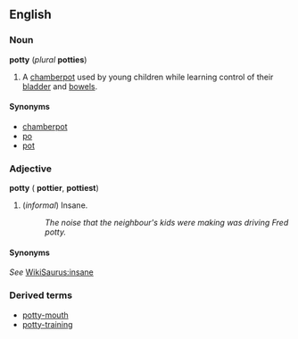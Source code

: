 ==English==
===Noun===
'''potty''' (''plural'' '''potties''')

#A [[chamberpot]] used by young children while learning control of their [[bladder]] and [[bowels]].

====Synonyms====
*[[chamberpot]]
*[[po]]
*[[pot]]

===Adjective===
'''potty''' ({{compar}} '''pottier''', {{superl}} '''pottiest''')

#(''informal'') Insane.
#:''The noise that the neighbour's kids were making was driving Fred potty.''

====Synonyms====
''See'' [[WikiSaurus:insane]]

===Derived terms===
*[[potty-mouth]]
*[[potty-training]]